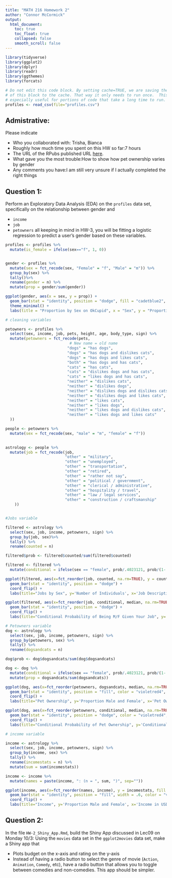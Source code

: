 ```yaml
---
title: "MATH 216 Homework 2"
author: "Connor McCormick"
output:
  html_document:
    toc: true
    toc_float: true
    collapsed: false
    smooth_scroll: false
---
```


```r
library(tidyverse)
library(ggplot2)
library(dplyr)
library(readr) 
library(ggthemes)
library(forcats)
```


```r
# Do not edit this code block. By setting cache=TRUE, we are saving the output 
# of this block to the cache. That way it only needs to run once.  This is
# especially useful for portions of code that take a long time to run.
profiles <- read_csv(file="profiles.csv")
```



## Admistrative:

Please indicate

* Who you collaborated with: Trisha, Bianca
* Roughly how much time you spent on this HW so far:7 hours
* The URL of the RPubs published URL [here](http://rpubs.com/connormccormick/hw2).
* What gave you the most trouble:How to show how pet ownership varies by gender
* Any comments you have:I am still very unsure if I actually completed the right things



## Question 1:

Perform an Exploratory Data Analysis (EDA) on the `profiles` data set,
specifically on the relationship between gender and

* `income`
* `job`
* `petowners`
all keeping in mind in HW-3, you will be fitting a logistic regression to
predict a user's gender based on these variables.

```r

profiles <- profiles %>%
  mutate(is_female = ifelse(sex=="f", 1, 0))


gender <- profiles %>%
  mutate(sex = fct_recode(sex, "Female" = "f", "Male" = "m")) %>%
  group_by(sex) %>%
  tally()%>%
  rename(gender = n) %>%
  mutate(prop = gender/sum(gender))

ggplot(gender, aes(x = sex, y = prop)) +
  geom_bar(stat = "identity", position = "dodge", fill = "cadetblue2", color = "darkslateblue", width = .65) +
  theme_minimal() +
  labs(title = "Proportion by Sex on OkCupid", x = "Sex", y = "Proportion") 

# cleaning variables

petowners <- profiles %>%
  select(sex, income, job, pets, height, age, body_type, sign) %>%
  mutate(petowners = fct_recode(pets,
                            # New name = old name
                           "dogs" = "has dogs",
                           "dogs" = "has dogs and dislikes cats",
                           "dogs" = "has dogs and likes cats",
                           "both" = "has dogs and has cats",
                           "cats" = "has cats",
                           "cats" = "dislikes dogs and has cats",
                           "cats" = "likes dogs and has cats",
                           "neither" = "dislikes cats",
                           "neither" = "dislikes dogs",
                           "neither" = "dislikes dogs and dislikes cats",
                           "neither" = "dislikes dogs and likes cats",
                           "neither" = "likes cats",
                           "neither" = "likes dogs",
                           "neither" = "likes dogs and dislikes cats",
                           "neither" = "likes dogs and likes cats"
  )) 

people <- petowners %>%
  mutate(sex = fct_recode(sex, "male" = "m", "female" = "f"))
  

astrology <- people %>%
  mutate(job = fct_recode(job, 
                          "other" = "military",
                          "other" = "unemployed",
                          "other" = "transportation",
                          "other" = "retired",
                          "other" = "rather not say",
                          "other" = "political / government",
                          "other" = "clerical / administrative",
                          "other" = "hospitality / travel",
                          "other" = "law / legal services",
                          "other" = "construction / craftsmanship"
    ))


#Jobs variable

filtered <- astrology %>%
  select(sex, job, income, petowners, sign) %>%
  group_by(job, sex)%>%
  tally() %>% 
  rename(counted = n)

filtered$prob <- filtered$counted/sum(filtered$counted)

filtered <- filtered %>%
  mutate(conditional = ifelse(sex == "female", prob/.4023121, prob/(1-.4023121) ))

ggplot(filtered, aes(x=fct_reorder(job, counted, na.rm=TRUE), y = counted, fill = sex)) +
  geom_bar(stat = "identity", position = "dodge") +
  coord_flip() +
  labs(title="Jobs by Sex", y='Number of Individuals', x='Job Description')

ggplot(filtered, aes(x=fct_reorder(job, conditional, median, na.rm=TRUE), y = conditional, fill = sex)) +
  geom_bar(stat = "identity", position = "dodge") +
  coord_flip() +
  labs(title="Conditional Probability of Being M/F Given Your Job", y='Conditional Probability', x='Job Description')

# Petowners variable
dog <- astrology %>%
  select(sex, job, income, petowners, sign) %>%
  group_by(petowners, sex) %>%
  tally() %>% 
  rename(dogsandcats = n) 

dog$prob <- dog$dogsandcats/sum(dog$dogsandcats)

dog <- dog %>%
  mutate(conditional = ifelse(sex == "female", prob/.4023121, prob/(1-.4023121) )) %>%
  mutate(prop = dogsandcats/sum(dogsandcats))

ggplot(dog, aes(x=fct_reorder(petowners, dogsandcats, median, na.rm=TRUE), y = dogsandcats, fill = sex)) +
  geom_bar(stat = "identity", position = "fill", color = "violetred4", width = .5) +
  coord_flip() +
  labs(title="Pet Ownership", y='Proportion Male and Female', x='Pet Owner Status') 

ggplot(dog, aes(x=fct_reorder(petowners, conditional, median, na.rm=TRUE), y = conditional, fill = sex)) +
  geom_bar(stat = "identity", position = "dodge", color = "violetred4", width = .5) +
  coord_flip() +
  labs(title="Conditional Probability of Pet Ownership", y='Conditional Probability', x='Pet Owner Status') 

# income variable 

income <- astrology %>%
  select(sex, job, income, petowners, sign) %>%
  group_by(income, sex) %>%
  tally() %>% 
  rename(incomestats = n) %>%
  mutate(sum = sum(incomestats))

income <- income %>%
  mutate(names = paste(income, ": (n = ", sum, ")", sep=""))

ggplot(income, aes(x=fct_reorder(names, income), y = incomestats, fill = sex)) +
  geom_bar(stat = "identity", position = "fill", width = .6, color = "violetred4") +
  coord_flip() +
  labs(title="Income", y='Proportion Male and Female', x='Income in USD')


```



## Question 2:

In the file `HW-2_Shiny_App.Rmd`, build the Shiny App discussed in Lec09 on
Monday 10/3: Using the `movies` data set in the `ggplot2movies` data set, make a
Shiny app that

* Plots budget on the x-axis and rating on the y-axis
* Instead of having a radio button to select the genre of movie (`Action`,
`Animation`, `Comedy`, etc), have a radio button that allows you to toggle
between comedies and non-comedies. This app should be simpler.



